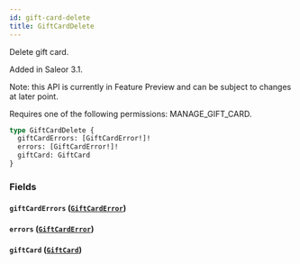 ```yaml
---
id: gift-card-delete
title: GiftCardDelete
---
```



Delete gift card.

Added in Saleor 3.1.

Note: this API is currently in Feature Preview and can be subject to changes at later point. 

Requires one of the following permissions: MANAGE_GIFT_CARD.

```graphql
type GiftCardDelete {
  giftCardErrors: [GiftCardError!]!
  errors: [GiftCardError!]!
  giftCard: GiftCard
}
```


### Fields

#### `giftCardErrors` ([`GiftCardError`](../../../developer/api-reference/objects/gift-card-error))




#### `errors` ([`GiftCardError`](../../../developer/api-reference/objects/gift-card-error))




#### `giftCard` ([`GiftCard`](../../../developer/api-reference/objects/gift-card))






